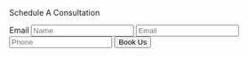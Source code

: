 <Section py="8|12|16" bg="#07070a">
  <Container>
    <Flexbox flexDirection="column" textAlign="center">
      <P fontSize="xl|2xl" mt="2" color="#fff" textAlign="center">
        Schedule A Consultation
      </P>
      <Form d="grid" col="1|4" gap="4" w="full|auto">
        <VisuallyHidden>
          <Label htmlFor="form-04-email">Email</Label>
        </VisuallyHidden>
        <Input
          type="name"
          id="form-04-email"
          name="fname"
          placeholder="Name"
          variant="lg"
        />
        <Input
          type="email"
          id="form-04-email"
          name="email-address"
          placeholder="Email"
          variant="lg"
        />
        <Input
          type="phone"
          id="form-04-email"
          name="phone-number"
          placeholder="Phone"
          variant="lg"
        />
        <Button type="submit" border="2px solid #fff" variant="primary lg">
          Book Us
        </Button>
      </Form>
    </Flexbox>
  </Container>
</Section>